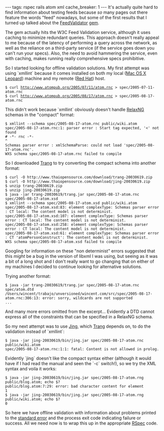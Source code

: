 ---
tags: rspec rails atom xml
cache_breaker: 1
---
It's actually quite hard to find information about testing feeds because ''so'' many pages out there feature the words "feed" nowadays, but some of the first results that I turned up talked about the [[FeedValidator]] [[gem]].

The gem actually hits the W3C Feed Validation service, although it uses caching to minimize redundant queries. This approach doesn't really appeal to me because of the latency of performing a query across the network, as well as the reliance on a third-party service (if the service goes down you can't run your specs). Also, the need to avoid hammering the service, even with caching, makes running really comprehensive specs prohibitive.

So I started looking for offline validation solutions. My first attempt was using `xmllint` because it comes installed on both my local ([[Mac OS X]] [[Leopard]]) machine and my remote ([[Red Hat]]) host.

 $ curl http://www.atompub.org/2005/07/11/atom.rnc > spec/2005-07-11-atom.rnc
 $ curl http://www.atompub.org/2005/08/17/atom.rnc > spec/2005-08-17-atom.rnc

This didn't work because `xmllint` obviously doesn't handle [[RelaxNG]] schemas in the "compact" format:

<pre>$ xmllint --schema spec/2005-08-17-atom.rnc public/wiki.atom
spec/2005-08-17-atom.rnc:1: parser error : Start tag expected, '<' not found
# -*- rnc -*-
^
Schemas parser error : xmlSchemaParse: could not load 'spec/2005-08-17-atom.rnc'.
WXS schema spec/2005-08-17-atom.rnc failed to compile</pre>

So I downloaded [[Trang]] to try converting the compact schema into another format:

<pre>$ curl -O http://www.thaiopensource.com/download/trang-20030619.zip
$ curl -O http://www.thaiopensource.com/download/jing-20030619.zip
$ unzip trang-20030619.zip 
$ unzip jing-20030619.zip 
$ java -jar trang-20030619/trang.jar spec/2005-08-17-atom.rnc spec/2005-08-17-atom.xsd
$ xmllint --schema spec/2005-08-17-atom.xsd public/wiki.atom 
spec/2005-08-17-atom.xsd:83: element complexType: Schemas parser error : CT local: The content model is not determinist.
spec/2005-08-17-atom.xsd:107: element complexType: Schemas parser error : CT local: The content model is not determinist.
spec/2005-08-17-atom.xsd:258: element complexType: Schemas parser error : CT local: The content model is not determinist.
spec/2005-08-17-atom.xsd:61: element complexType: Schemas parser error : CT 'atomPersonConstruct': The content model is not determinist.
WXS schema spec/2005-08-17-atom.xsd failed to compile</pre>

Googling for information on these "non determinist" errors suggested that this ''might'' be a bug in the version of libxml I was using, but seeing as it was a bit of a long shot and I don't really want to go changing that on either of my machines I decided to continue looking for alternative solutions.

Trying another format:

<pre>$ java -jar trang-20030619/trang.jar spec/2005-08-17-atom.rnc spec/atom.dtd
/Users/wincent/trabajo/unversioned/wincent.com/src/spec/2005-08-17-atom.rnc:306:13: error: sorry, wildcards are not supported
...</pre>

And many more errors omitted from the excerpt... Evidently a DTD cannot express all of the constraints that can be specified in a RelaxNG schema.

So my next attempt was to use [[Jing]], which [[Trang]] depends on, to do the validation instead of `xmllint`:

<pre>$ java -jar jing-20030619/bin/jing.jar spec/2005-08-17-atom.rnc public/wiki.atom 
spec/2005-08-17-atom.rnc:1:1: fatal: Content is not allowed in prolog.</pre>

Evidently `jing` doesn't like the compact syntax either (although it would have if I had read the manual and seen the `-c` switch!), so we try the XML syntax and voila it works:

<pre>$ java -jar jing-20030619/bin/jing.jar spec/2005-08-17-atom.rng public/blog.atom; echo $?
public/blog.atom:7:29: error: bad character content for element
1
$ java -jar jing-20030619/bin/jing.jar spec/2005-08-17-atom.rng public/wiki.atom; echo $?
0</pre>

So here we have offline validation with information about problems printed to the [[standard error]] and the process exit code indicating failure or success. All we need now is to wrap this up in the appropriate [[RSpec]] code.
